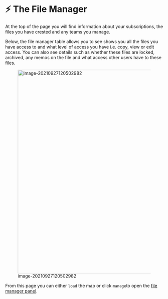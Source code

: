 # ⚡ The File Manager{#xfile-manager}

At the top of the page you will find information about your subscriptions, the files you have crested and any teams you manage.

Below, the file manager table allows you to see shows you all the files you have access to and what level of access you have i.e. copy, view or edit access. You can also see details such as whether these files are locked, archived, any memos on the file and what access other users have to these files.

![image-20210927120502982](_assets/image-20210927120502982.png){width=650}

From this page you can either `load` the map or click `manage`to open the [file manager panel](#xpermissions).

